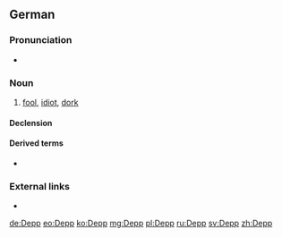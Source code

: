 ==German==
{{wikipedia|lang=de}}

===Pronunciation===
* {{IPA|/dɛp/|lang=de}}

===Noun===
{{de-noun|m|Deppen|gen2=Depps}}

# {{lb|de|pejorative}} [[fool]], [[idiot]], [[dork]] {{gloss|quirky, silly and/or stupid, socially inept person, or one who is out of touch with contemporary trends}}
#: {{ux|de|– „Wenn er dabei ist, komme ich nicht mit.“<br/>– „Warum?“<br/>– „Weil er ein '''Depp''' ist!“|– “If he’s there, I’m not coming along.”<br/>– “Why?”<br/>– “Because he’s a dork!”}}

====Declension====
{{de-decl-noun-m|s|en}}

====Derived terms====
* {{l|de|Deppenapostroph||greengrocer’s apostrophe}}

===External links===
* {{R:Duden}}

[[de:Depp]]
[[eo:Depp]]
[[ko:Depp]]
[[mg:Depp]]
[[pl:Depp]]
[[ru:Depp]]
[[sv:Depp]]
[[zh:Depp]]